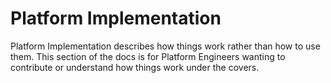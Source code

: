 # Platform Implementation

Platform Implementation describes how things work rather than how to use them.
This section of the docs is for Platform Engineers wanting to contribute or understand how things work under the covers.
